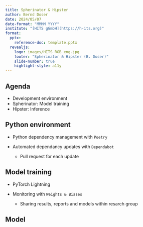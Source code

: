 ```yaml
---
title: Spherinator & Hipster
author: Bernd Doser
date: 2024/05/07
date-format: "MMMM YYYY"
institute: "[HITS gGmbH](https://h-its.org)"
format:
  pptx:
    reference-doc: template.pptx
  revealjs:
    logo: images/HITS_RGB_eng.jpg
    footer: "Spherinator & Hipster (B. Doser)"
    slide-number: true
    highlight-style: a11y
---
```


## Agenda

- Development environment
- Spherinator: Model training
- Hipster: Inference

## Python environment

- Python dependency management with `Poetry`

- Automated dependancy updates with `Dependabot`
  - Pull request for each update

## Model training

- PyTorch Lightning

- Monitoring with `Weights & Biases`
  - Sharing results, reports and models within resarch group

## Model

